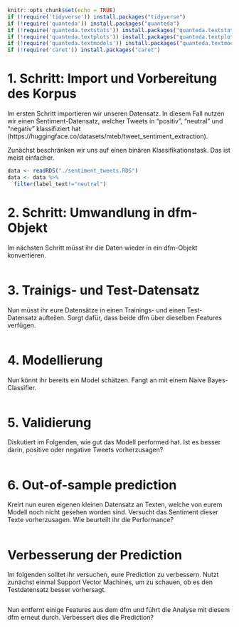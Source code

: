 ```{r setup, include=FALSE}
knitr::opts_chunk$set(echo = TRUE)
if (!require('tidyverse')) install.packages("tidyverse")                      # data wrangling
if (!require('quanteda')) install.packages("quanteda")                        # preprocessing to dfm
if (!require('quanteda.textstats')) install.packages("quanteda.textstats")    # statistics about text
if (!require('quanteda.textplots')) install.packages("quanteda.textplots")    # plots visualizing texts
if (!require('quanteda.textmodels')) install.packages("quanteda.textmodels")  # text models
if (!require('caret')) install.packages("caret")                              # for advanced machine learning
```


# 1. Schritt: Import und Vorbereitung des Korpus
Im ersten Schritt importieren wir unseren Datensatz. In diesem Fall nutzen wir einen Sentiment-Datensatz, welcher Tweets in "positiv", "neutral" und "negativ" klassifiziert hat (https://huggingface.co/datasets/mteb/tweet_sentiment_extraction).

Zunächst beschränken wir uns auf einen binären Klassifikationstask. Das ist meist einfacher. 

```{r}
data <- readRDS("./sentiment_tweets.RDS")
data <- data %>%
  filter(label_text!="neutral")
```

# 2. Schritt: Umwandlung in dfm-Objekt

Im nächsten Schritt müsst ihr die Daten wieder in ein dfm-Objekt konvertieren.

```{r}

```


# 3. Trainigs- und Test-Datensatz

Nun müsst ihr eure Datensätze in einen Trainings- und einen Test-Datensatz aufteilen. Sorgt dafür, dass beide dfm über dieselben Features verfügen.

```{r}

```


# 4. Modellierung 

Nun könnt ihr bereits ein Model schätzen. Fangt an mit einem Naive Bayes-Classifier.

```{r}

```

# 5. Validierung 

Diskutiert im Folgenden, wie gut das Modell performed hat. Ist es besser darin, positive oder negative Tweets vorherzusagen?

```{r}

```

# 6. Out-of-sample prediction

Kreirt nun euren eigenen kleinen Datensatz an Texten, welche von eurem Modell noch nicht gesehen worden sind. Versucht das Sentiment dieser Texte vorherzusagen. Wie beurteilt ihr die Performance?

```{r}

```
# Verbesserung der Prediction

Im folgenden solltet ihr versuchen, eure Prediction zu verbessern. Nutzt zunächst einmal Support Vector Machines, um zu schauen, ob es den Testdatensatz besser vorhersagt.

```{r}

```


Nun entfernt einige Features aus dem dfm und führt die Analyse mit diesem dfm erneut durch. Verbessert dies die Prediction? 

```{r}

```
